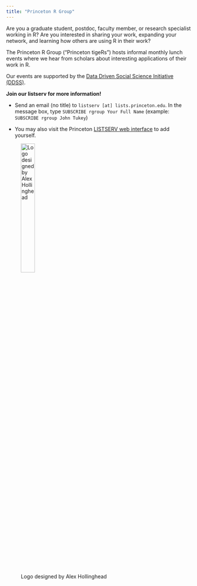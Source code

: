 ```yaml
---
title: "Princeton R Group"
---
```


Are you a graduate student, postdoc, faculty member, or research specialist working in R? Are you interested in sharing your work, expanding your network, and learning how others are using R in their work?

The Princeton R Group ("Princeton tigeRs") hosts informal monthly lunch events where we hear from scholars about interesting applications of their work in R.

Our events are supported by the [Data Driven Social Science Initiative (DDSS)](https://ddss.princeton.edu/events-and-workshops).

**Join our listserv for more information!**

-   Send an email (no title) to `listserv [at] lists.princeton.edu`. In the message box, type `SUBSCRIBE rgroup Your Full Name` (example: `SUBSCRIBE rgroup John Tukey`)

-   You may also visit the Princeton [LISTSERV web interface](http://lists.princeton.edu/) to add yourself.

![Logo designed by Alex Hollinghead](images/princeton-r-group-favicon.png){alt="Logo designed by Alex Hollinghead" fig-alt="Princeton R Group logo" fig-align="center" width="30%"}
